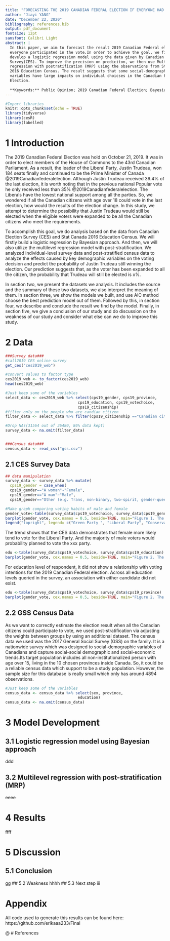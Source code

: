 ```yaml
---
title: "FORECASTING THE 2019 CANADIAN FEDERAL ELECTION IF EVERYONE HAD VOTED"
author: "Jiayi YANG"
date: "December 22, 2020"
bibliography: references.bib
output: pdf_document
fontsize: 12pt
sansfont: Calibri Light
abstract: |
  In this paper, we aim to forecast the result 2019 Canadian Federal election if 
  everyone participated in the vote.In order to achieve the goal, we firstly 
  develop a logistic regression model using the data given by Canadian Election 
  Survey(CES). To improve the precision on prediciton, we then use Multilevel 
  regression with postratification (MRP) using the observations from Stat Canada 
  2016 Education Census. The result suggests that some social-demographic 
  variables have large impacts on individual choicses in the Canadian Federal 
  Election.
  
  **Keywords:** Public Opinion; 2019 Canadian Federal Election; Bayesian Approach; Multilevel Regression with Poststratification
---
```

```r
#Import libraries
knitr::opts_chunk$set(echo = TRUE)
library(tidyverse)
library(cesR)
library(labelled)
```
# 1 Introduction
The 2019 Canadian Federal Election was hold on October 21, 2019. It was in order to elect members of the House of Commons to the 43rd Canadian Parliament. As a result, the leader of the Liberal Party, Justin Trudeau, won 184 seats finally and continued to be the Prime Minister of Canada @2019Canadianfederalelection. Although Justin Trudeau received 39.4% of the last election, it is worth noting that in the previous national Popular vote he only received less than 35% @2019Canadianfederalelection. The Liberals have the lowest national support among all the parties. So, we wondered if all the Canadian citizens with age over 18 could vote in the last election, how would the results of the election change. In this study, we attempt to determine the possibility that Justin Trudeau would still be elected when the eligible voters were expanded to be all the Canadian citizens who meet the requirements.

To accomplish this goal, we do analysis based on the data from Canadian Election Survey (CES) and Stat Canada 2016 Education Census. We will firstly build a logistic regression by Bayesian approach. And then, we will also utilize the multilevel regression model with post-stratification. We analyzed individual-level survey data and post-stratified census data to analyze the effects caused by key demographic variables on the voting decision and predict the probability of Justin Trudeau still winning the election. Our prediction suggests that, as the voter has been expanded to all the citizen, the probability that Trudeau will still be elected is x%.

In section two, we present the datasets we analysis. It includes the source and the summary of these two datasets, we also interpret the meaning of them. In section three, we show the models we built, and use AIC method choose the best prediction model out of them. Followed by this, in section four, we describe and conclude the result we find by the model. Finally, in section five, we give a conclusion of our study and do discussion on the weakness of our study and consider what else can we do to improve this study. 


\pagebreak

# 2 Data
```r
###Survey data###
#call2019 CES online survey
get_ces("ces2019_web")

#convert values to factor type
ces2019_web <- to_factor(ces2019_web)
head(ces2019_web)

#Just keep some of the variables
select_data <- ces2019_web %>% select(cps19_gender, cps19_province, 
                                cps19_education, cps19_votechoice, 
                                cps19_citizenship)
#filter only on the people who are candian citizen
filter_data <- select_data %>% filter(cps19_citizenship =="Canadian citizen")

#Drop NAs(31564 out of 36480, 86% data kept)
survey_data <- na.omit(filter_data)


###Census data###
census_data <- read_csv("gss.csv")
```

## 2.1 CES Survey Data

```r
## data manipulation
survey_data <- survey_data %>% mutate(
  cps19_gender = case_when( 
  cps19_gender=="A woman"~"Female",
  cps19_gender=="A man"~"Male",
  cps19_gender=="Other (e.g. Trans, non-binary, two-spirit, gender-queer)"~"Others"))

#Make graph comparing voting habits of male and female
gender_vote<-table(survey_data$cps19_votechoice, survey_data$cps19_gender)
barplot(gender_vote, cex.names = 0.5, beside=TRUE, main="Figure 1. The Preference of Voting in 2019 By Gender", xlab= "Gender", col = c("#999999", "#E69F00", "#56B4E9", "#009E73", "#F0E442", "#0072B2", "#D55E00", "#CC79A7"))
legend("topright", legend= c("Green Party ", "Liberal Party", "Conservative Party", "ndp", "Bloc Québécois", "People's Party", "Another party (please specify)", "Don't know/ Prefer not to answer"), fill = c("#999999", "#E69F00", "#56B4E9", "#009E73", "#F0E442", "#0072B2", "#D55E00", "#CC79A7"))
```
The trend shows that the CES data demonstrates that female more likely tend to vote for the Liberal Party. And the majority of male voters would probability planned to vote the xxx party.


```r
edu <-table(survey_data$cps19_votechoice, survey_data$cps19_education)
barplot(gender_vote, cex.names = 0.5, beside=TRUE, main="Figure 2. The Preference of Voting in 2019 By Education", xlab= "Education")
```
For education level of respondent, it did not show a relationship with voting intentions for the 2019 Canadian Federal election. Across all education levels queried in the survey, an association with either candidate did not exist.  

```r
edu <-table(survey_data$cps19_votechoice, survey_data$cps19_province)
barplot(gender_vote, cex.names = 0.5, beside=TRUE, main="Figure 2. The Preference of Voting in 2019 By Province", xlab= "Education")
```


## 2.2 GSS Census Data
As we want to correctly estimate the election result when all the Canadian citizens could participate to vote, we used post-stratification via adjusting the weights between groups by using an additional dataset.
The census data we used was the 2017 General Social Survey (GSS) on the family. It is a nationwide survey which was designed to social-demographic variables of Canadians and capture social-social demographic and social-economic trends.Its target population includes all non-institutionalized person with age over 15, living in the 10 chosen provinces inside Canada. So, it could be a reliable census data which support to be a study population. However, the sample size for this database is really small which only has around 4894 observations.
```r
#Just keep some of the variables
census_data <- census_data %>% select(sex, province, 
                                education)
census_data <- na.omit(census_data)
```


\pagebreak

# 3 Model Development
## 3.1 Logistic regression model using Bayesian approach
ddd

## 3.2 Multilevel regression with post-stratification (MRP)
eeee

\pagebreak

# 4 Results
ffff

\pagebreak

# 5 Discussion
## 5.1 Conclusion
gg
## 5.2 Weakness
hhhh
## 5.3 Next step
iii


\pagebreak

# Appendix

All code used to generate this results can be found here: 
https://github.com/erikaaa233/Final

@
# References